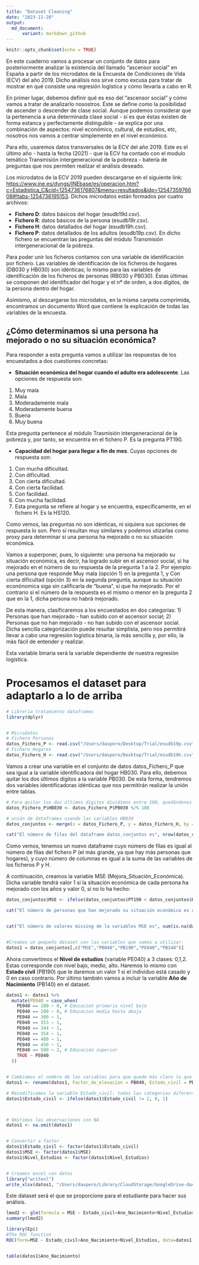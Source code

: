 ```yaml
---
title: "Dataset Cleaning"
date: "2023-11-28"
output: 
  md_document:
      variant: markdown_github
---
```


```r
knitr::opts_chunk$set(echo = TRUE)
```

En este cuaderno vamos a procesar un conjunto de datos para posteriormente analizar la existencia del llamado "ascensor social" en España a partir de los microdatos de la Encuesta de Condiciones de Vida (ECV) del año 2019. Dicho análisis nos sirve como excusa para tratar de mostrar en qué consiste una regresión logística y cómo llevarla a cabo en R.

En primer lugar, debemos definir qué es eso del "ascensor social" y cómo vamos a tratar de analizarlo nosostros. Éste se define como la posibilidad de ascender o descender de clase social. Aunque podemos considerar que la pertenencia a una determinada clase social - si es que éstas existen de forma estanca y perfectamente distinguible - se explica por una combinación de aspectos: nivel económico, cultural, de estudios, etc, nosotros nos vamos a centrar simplemente en el nivel económico.

Para ello, usaremos datos transversales de la ECV del año 2019. Este es el último año - hasta la fecha (2021) - que la ECV ha contado con el modulo temático Transmisión intergeneracional de la pobreza - batería de preguntas que nos permiten realizar el análisis deseado.

Los microdatos de la ECV 2019 pueden descargarse en el siguiente link: <https://www.ine.es/dyngs/INEbase/es/operacion.htm?c=Estadistica_C&cid=1254736176807&menu=resultados&idp=1254735976608#!tabs-1254736195153>. Dichos microdatos están formados por cuatro archivos:

  - **Fichero D**: datos básicos del hogar (esudb19d.csv).
  - **Fichero R**: datos básicos de la persona (esudb19r.csv).
  - **Fichero H**: datos detallados del hogar (esudb19h.csv).
  - **Fichero P**: datos detallados de los adultos (esudb19p.csv). En dicho fichero se encuentran las preguntas del módulo Transmisión intergeneracional de la pobreza.


Para poder unir los ficheros contamos con una variable de identificación por fichero. Las variables de identificación de los ficheros de hogares (DB030 y HB030) son idénticas; lo mismo para las variables de identificación de los ficheros de personas (RB030 y PB030). Éstas últimas se componen del identificador del hogar y el nº de orden, a dos dígitos, de la persona dentro del hogar.

Asimismo, al descargarse los microdatos, en la misma carpeta comprimida, encontramos un documento Word que contiene la explicación de todas las variables de la encuesta.


## ¿Cómo determinamos si una persona ha mejorado o no su situación económica?


Para responder a esta pregunta vamos a utilizar las respuestas de los encuestados a dos cuestiones concretas:

  - **Situación económica del hogar cuando el adulto era adolescente**. Las opciones de respuesta son:
  1. Muy mala
  2. Mala
  3. Moderadamente mala
  4. Moderadamente buena
  5. Buena
  6. Muy buena

Esta pregunta pertenece al módulo Trasmisión intergeneracional de la pobreza y, por tanto, se encuentra en el fichero P. Es la pregunta PT190.

  - **Capacidad del hogar para llegar a fin de mes**. Cuyas opciones de respuesta son:
  1. Con mucha dificultad.
  2. Con dificultad.
  3. Con cierta dificultad.
  4. Con cierta facilidad.
  5. Con facilidad.
  6. Con mucha facilidad.
  7. Esta pregunta se refiere al hogar y se encuentra, específicamente, en el fichero H. Es la HS120.

Como vemos, las preguntas no son idénticas, ni siquiera sus opciones de respuesta lo son. Pero sí resultan muy similares y podemos utizarlas como proxy para determinar si una persona ha mejorado o no su situación económica.

Vamos a superponer, pues, lo siguiente: una persona ha mejorado su situación económica, es decir, ha logrado subir en el ascensor social, si ha mejorado en el número de su respuesta de la pregunta 1 a la 2. Por ejemplo: una persona que responde Muy mala (opción 1) en la pregunta 1, y Con cierta dificultad (opción 3) en la segunda pregunta, aunque su situación econónomica siga sin calificarla de "buena", sí que ha mejorado. Por el contrario si el número de la respuesta es el mismo o menor en la pregunta 2 que en la 1, dicha persona no habrá mejorado.


De esta manera, clasificaremos a los encuestados en dos categorías: 1) Personas que han mejorado - han subido con el ascensor social; 2) Personas que no han mejorado - no han subido con el ascensor social. Dicha sencilla categorización puede resultar simplista, pero nos permitirá llevar a cabo una regresión logística binaria, la más sencilla y, por ello, la más fácil de entender y realizar.

Esta variable binaria será la variable dependiente de nuestra regresión logística.



#  Procesamos el dataset para adaptarlo a lo de arriba


```r
# Librería tratamiento dataframes
library(dplyr)


# Microdatos
# Fichero Personas
datos_Fichero_P <- read.csv("/Users/davpero/Desktop/Trial/esudb19p.csv", sep = ",")
# Fichero Hogares
datos_Fichero_H <- read.csv("/Users/davpero/Desktop/Trial/esudb19h.csv", sep = ",")

```


Vamos a crear una variable en el conjunto de datos datos_Fichero_P que sea igual a la variable identificadora del hogar HB030. Para ello, debemos quitar los dos últimos dígitos a la variable PB030. De esta forma, tendremos dos variables identificadoras idénticas que nos permitirán realizar la unión entre tablas.


```r
# Para quitar los dos últimos dígitos dividimos entre 100, quedándonos solo con la parte entera:
datos_Fichero_P$HB030 <- datos_Fichero_P$PB030 %/% 100

# unión de dataframes usando las variables HB030
datos_conjuntos <- merge(x = datos_Fichero_P, y = datos_Fichero_H, by = "HB030")

cat("El número de filas del dataframe datos_conjuntos es", nrow(datos_conjuntos), "y el de columnas es", ncol(datos_conjuntos))

```

Como vemos, tenemos un nuevo dataframe cuyo número de filas es igual al número de filas del fichero P (el más grande, ya que hay más personas que hogares), y cuyo número de columnas es igual a la suma de las variables de los ficheros P y H.

A continuación, creamos la variable MSE (Mejora_Situación_Económica). Dicha variable tendrá valor 1 si la situación económica de cada persona ha mejorado con los años y valor 0, si no lo ha hecho:



```r
datos_conjuntos$MSE <- ifelse(datos_conjuntos$PT190 < datos_conjuntos$HS120, 1, 0)

cat("El número de personas que han mejorado su situación económica es de", nrow(filter(datos_conjuntos, MSE == 1)), ". Mientras que el resto,", nrow(filter(datos_conjuntos, MSE == 0)), ", no han mejorado su situación económica. \n")


cat("El número de valores missing de la variables MSE es", sum(is.na(datos_conjuntos$MSE)), "La grandísima mayoría -", sum(is.na(datos_conjuntos$PT190)), "- se deben a los valores missing que presentaba la variable PT190.")


#Creamos un pequeño dataset con las variables que vamos a utilizar:
datos1 = datos_conjuntos[,c("MSE","PB040","PB190","PE040","PB140")]

```
Ahora convertimos el **Nivel de estudios** (variable PE040) a 3 clases: 0,1,2. Estas corresponde con nivel bajo, medio, alto. Haremos lo mismo con **Estado civil** (PB190) que le daremos un valor 1 si el individuo está casado y 0 en caso contrario. Por último también vamos a incluir la variable **Año de Nacimiento** (PB140) en el dataset.

```r

datos1 <- datos1 %>%
  mutate(PE040 = case_when(
    PE040 == 100 ~ 0, # Educacion primaria nivel bajo
    PE040 == 200 ~ 0, # Educacion media hasta abajo
    PE040 == 300 ~ 1,
    PE040 == 353 ~ 1,
    PE040 == 344 ~ 1,
    PE040 == 354 ~ 1,
    PE040 == 400 ~ 1,
    PE040 == 450 ~ 1,
    PE040 == 500 ~ 2, # Educación superior
    TRUE ~ PE040
  ))


# Cambiamos el nombre de las variables para que quede más claro lo que vamos a hacer:
datos1 <- rename(datos1, Factor_de_elevacion = PB040, Estado_civil = PB190, Ano_Nacimiento = PB140, Nivel_Estudios = PE040)

# Recodificamos la variable Estado_civil: todas las categorias diferentes a 2, recibiran el valor 0; y la categoria 2 (Casado), el valor 1
datos1$Estado_civil <- ifelse(datos1$Estado_civil != 2, 0, 1)



# Omitimos las observaciones con NA
datos1 <- na.omit(datos1)


# Convertir a factor
datos1$Estado_civil <- factor(datos1$Estado_civil)
datos1$MSE <- factor(datos1$MSE)
datos1$Nivel_Estudios <- factor(datos1$Nivel_Estudios)


# Creamos excel con datos
library("writexl")
write_xlsx(datos1, "/Users/davpero/Library/CloudStorage/GoogleDrive-davidperez202223@gmail.com/Mi unidad/4th Quarter/INE/2Datasets/Datos/Nuevos/ECV.xlsx\\jaja.xlsx")

```


Este dataset será el que se proporcione para el estudiante para hacer sus análisis.






```r

lmod2 <- glm(formula = MSE ~ Estado_civil+Ano_Nacimiento+Nivel_Estudios,family = binomial(link = logit),data=datos1)
summary(lmod2)

library(Epi)
#The ROC function
ROC(form=MSE ~ Estado_civil+Ano_Nacimiento+Nivel_Estudios, data=datos1,plot="ROC",lwd=3,cex=1.5)


table(datos1$Ano_Nacimiento)
```

